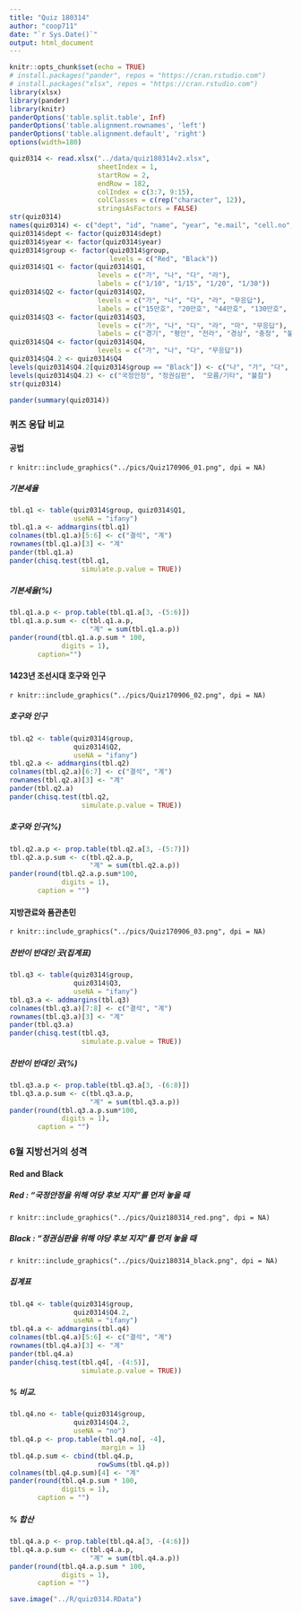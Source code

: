 ```yaml
---
title: "Quiz 180314"
author: "coop711"
date: "`r Sys.Date()`"
output: html_document
---
```


```r
knitr::opts_chunk$set(echo = TRUE)
# install.packages("pander", repos = "https://cran.rstudio.com")
# install.packages("xlsx", repos = "https://cran.rstudio.com")
library(xlsx)
library(pander)
library(knitr)
panderOptions('table.split.table', Inf)
panderOptions('table.alignment.rownames', 'left')
panderOptions('table.alignment.default', 'right')
options(width=180)
```

```r
quiz0314 <- read.xlsx("../data/quiz180314v2.xlsx", 
                      sheetIndex = 1, 
                      startRow = 2, 
                      endRow = 182, 
                      colIndex = c(3:7, 9:15), 
                      colClasses = c(rep("character", 12)), 
                      stringsAsFactors = FALSE)
str(quiz0314)
names(quiz0314) <- c("dept", "id", "name", "year", "e.mail", "cell.no", "Q1", "Q2", "Q3", "Q4", "group", "group.roll")
quiz0314$dept <- factor(quiz0314$dept)
quiz0314$year <- factor(quiz0314$year)
quiz0314$group <- factor(quiz0314$group, 
                         levels = c("Red", "Black"))
quiz0314$Q1 <- factor(quiz0314$Q1, 
                      levels = c("가", "나", "다", "라"), 
                      labels = c("1/10", "1/15", "1/20", "1/30"))
quiz0314$Q2 <- factor(quiz0314$Q2, 
                      levels = c("가", "나", "다", "라", "무응답"), 
                      labels = c("15만호", "20만호", "44만호", "130만호", "불참"))
quiz0314$Q3 <- factor(quiz0314$Q3, 
                      levels = c("가", "나", "다", "라", "마", "무응답"), 
                      labels = c("경기", "평안", "전라", "경상", "충청", "불참"))
quiz0314$Q4 <- factor(quiz0314$Q4, 
                      levels = c("가", "나", "다", "무응답"))
quiz0314$Q4.2 <- quiz0314$Q4
levels(quiz0314$Q4.2[quiz0314$group == "Black"]) <- c("나", "가", "다", "무응답")
levels(quiz0314$Q4.2) <- c("국정안정", "정권심판",  "모름/기타", "불참")
str(quiz0314)
```

```r
pander(summary(quiz0314))
```

### 퀴즈 응답 비교

#### 공법

`r knitr::include_graphics("../pics/Quiz170906_01.png", dpi = NA)`

##### 기본세율

```r
tbl.q1 <- table(quiz0314$group, quiz0314$Q1, 
                useNA = "ifany")
tbl.q1.a <- addmargins(tbl.q1)
colnames(tbl.q1.a)[5:6] <- c("결석", "계")
rownames(tbl.q1.a)[3] <- "계"
pander(tbl.q1.a)
pander(chisq.test(tbl.q1, 
                  simulate.p.value = TRUE))
```

##### 기본세율(%)

```r
tbl.q1.a.p <- prop.table(tbl.q1.a[3, -(5:6)])
tbl.q1.a.p.sum <- c(tbl.q1.a.p, 
                    "계" = sum(tbl.q1.a.p))
pander(round(tbl.q1.a.p.sum * 100, 
             digits = 1), 
       caption="")
```

#### 1423년 조선시대 호구와 인구

`r knitr::include_graphics("../pics/Quiz170906_02.png", dpi = NA)`

##### 호구와 인구

```r
tbl.q2 <- table(quiz0314$group, 
                quiz0314$Q2, 
                useNA = "ifany")
tbl.q2.a <- addmargins(tbl.q2)
colnames(tbl.q2.a)[6:7] <- c("결석", "계")
rownames(tbl.q2.a)[3] <- "계"
pander(tbl.q2.a)
pander(chisq.test(tbl.q2, 
                  simulate.p.value = TRUE))
```

##### 호구와 인구(%)

```r
tbl.q2.a.p <- prop.table(tbl.q2.a[3, -(5:7)])
tbl.q2.a.p.sum <- c(tbl.q2.a.p, 
                    "계" = sum(tbl.q2.a.p))
pander(round(tbl.q2.a.p.sum*100,
             digits = 1), 
       caption = "")
```

#### 지방관료와 품관촌민

`r knitr::include_graphics("../pics/Quiz170906_03.png", dpi = NA)`

##### 찬반이 반대인 곳(집계표)

```r
tbl.q3 <- table(quiz0314$group, 
                quiz0314$Q3, 
                useNA = "ifany")
tbl.q3.a <- addmargins(tbl.q3)
colnames(tbl.q3.a)[7:8] <- c("결석", "계")
rownames(tbl.q3.a)[3] <- "계"
pander(tbl.q3.a)
pander(chisq.test(tbl.q3,
                  simulate.p.value = TRUE))
```

##### 찬반이 반대인 곳(%)

```r
tbl.q3.a.p <- prop.table(tbl.q3.a[3, -(6:8)])
tbl.q3.a.p.sum <- c(tbl.q3.a.p, 
                    "계" = sum(tbl.q3.a.p))
pander(round(tbl.q3.a.p.sum*100, 
             digits = 1), 
       caption = "")
```

### 6월 지방선거의 성격

#### Red and Black

##### Red : "국정안정을 위해 여당 후보 지지"를 먼저 놓을 때

`r knitr::include_graphics("../pics/Quiz180314_red.png", dpi = NA)`

##### Black : "정권심판을 위해 야당 후보 지지"를 먼저 놓을 때

`r knitr::include_graphics("../pics/Quiz180314_black.png", dpi = NA)`

##### 집계표

```r
tbl.q4 <- table(quiz0314$group, 
                quiz0314$Q4.2, 
                useNA = "ifany")
tbl.q4.a <- addmargins(tbl.q4)
colnames(tbl.q4.a)[5:6] <- c("결석", "계")
rownames(tbl.q4.a)[3] <- "계"
pander(tbl.q4.a)
pander(chisq.test(tbl.q4[, -(4:5)],
                  simulate.p.value = TRUE))
```

##### % 비교.  

```r
tbl.q4.no <- table(quiz0314$group, 
                quiz0314$Q4.2, 
                useNA = "no")
tbl.q4.p <- prop.table(tbl.q4.no[, -4], 
                       margin = 1)
tbl.q4.p.sum <- cbind(tbl.q4.p, 
                      rowSums(tbl.q4.p))
colnames(tbl.q4.p.sum)[4] <- "계"
pander(round(tbl.q4.p.sum * 100, 
             digits = 1), 
       caption = "")
```

##### % 합산

```r
tbl.q4.a.p <- prop.table(tbl.q4.a[3, -(4:6)])
tbl.q4.a.p.sum <- c(tbl.q4.a.p, 
                    "계" = sum(tbl.q4.a.p))
pander(round(tbl.q4.a.p.sum * 100, 
             digits = 1), 
       caption = "")
```

```r
save.image("../R/quiz0314.RData")
```